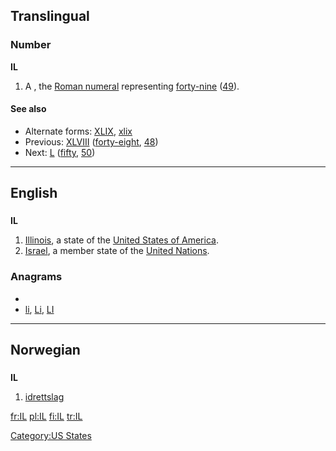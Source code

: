 {{also|il|il-|-il-|.il|îl}}
==Translingual==

===Number===
'''IL'''

# A {{misspelling of|XLIX|lang=mul}}, the [[Roman numeral]] representing [[forty-nine]] ([[49]]).

====See also====
* Alternate forms: [[XLIX]], [[xlix]]
* Previous: [[XLVIII]] ([[forty-eight]], [[48]])
* Next: [[L]] ([[fifty]], [[50]])

----

==English==

==={{abbreviation}}===
'''IL'''

# [[Illinois]], a  state of the [[United States of America]].
# [[Israel]], a member state of the [[United Nations]].

===Anagrams===
* {{alphagram|il}}
* [[li#English|li]], [[Li#English|Li]], [[LI#English|LI]]


[[Category:US States]]

----

==Norwegian==

==={{abbreviation}}===
'''IL'''

# [[idrettslag]]

[[fr:IL]]
[[pl:IL]]
[[fi:IL]]
[[tr:IL]]